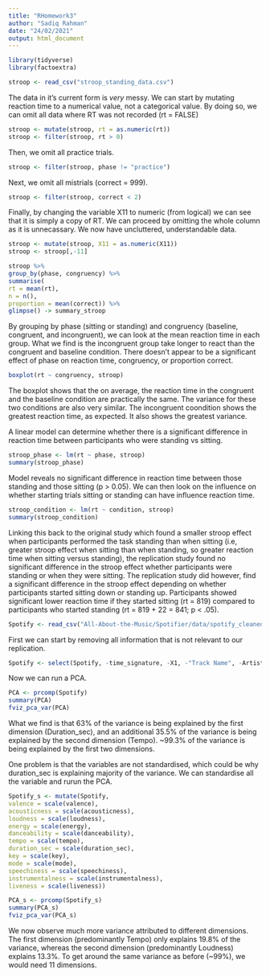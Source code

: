```yaml
---
title: "RHomework3"
author: "Sadiq Rahman"
date: "24/02/2021"
output: html_document
---
```



```r
library(tidyverse)
library(factoextra)
```

```r
stroop <- read_csv("stroop_standing_data.csv")
```

The data in it's current form is *very* messy.
We can start by mutating reaction time to a numerical value, not a categorical value.
By doing so, we can  omit all data where RT was not recorded (rt = FALSE)

```r
stroop <- mutate(stroop, rt = as.numeric(rt))
stroop <- filter(stroop, rt > 0)
```

Then, we omit all practice trials.

```r
stroop <- filter(stroop, phase != "practice")
```

Next, we omit all mistrials (correct = 999).

```r
stroop <- filter(stroop, correct < 2)
```

Finally, by changing the variable X11 to numeric (from logical) we can see that it is simply a copy of RT.
We can proceed by omitting the whole column as it is unnecassary. We now have uncluttered, understandable data.

```r
stroop <- mutate(stroop, X11 = as.numeric(X11))
stroop <- stroop[,-11]
```

```r
stroop %>%
group_by(phase, congruency) %>%
summarise(
rt = mean(rt),
n = n(),
proportion = mean(correct)) %>%
glimpse() -> summary_stroop
```

By grouping by phase (sitting or standing) and congruency (baseline, congruent, and incongruent), 
we can look at the mean reaction time in each group. What we find is the incongruent group 
take longer to react than the congruent and baseline condition. There doesn't appear to be a significant
effect of phase on reaction time, congruency, or proportion correct.

```r
boxplot(rt ~ congruency, stroop)
```

The boxplot shows that the on average, the reaction time in the congruent and the baseline condition are practically the same. The variance
for these two conditions are also very similar. The incongruent coondition shows the greatest reaction time, as expected. It also shows the greatest variance.

A linear model can determine whether there is a significant difference in reaction time between participants
who were standing vs sitting. 

```r
stroop_phase <- lm(rt ~ phase, stroop)
summary(stroop_phase)
```

Model reveals no significant difference in reaction time between those standing and those sitting (p > 0.05).
We can then look on the influence on whether starting trials sitting or standing can have influence reaction time.

```r
stroop_condition <- lm(rt ~ condition, stroop)
summary(stroop_condition)
```


Linking this back to the original study which found a smaller stroop effect when participants performed the task standing than when sitting (i.e, greater stroop effect when sitting than when standing, so greater reaction time when sitting versus standing), the replication study found no significant difference in the stroop effect whether participants were standing or when they were sitting.
The replication study did however, find a significant difference in the stroop effect depending on whether participants started
sitting down or standing up. Participants showed significant lower reaction time if they started sitting (rt = 819) 
compared to participants who started standing (rt = 819 + 22 = 841; p < .05).

```r
Spotify <- read_csv("All-About-the-Music/Spotifier/data/spotify_cleaned.csv")
```

First we can start by removing all information that is not relevant to our replication.

```r
Spotify <- select(Spotify, -time_signature, -X1, -"Track Name", -Artist, -Streams)
```

Now we can run a PCA.

```r
PCA <- prcomp(Spotify)
summary(PCA)
fviz_pca_var(PCA)
```

What we find is that 63% of the variance is being explained by the first dimension (Duration_sec), and an additional 35.5% of the variance is being explained by the second dimension (Tempo). ~99.3% of the variance is being explained by the first two dimensions.

One problem is that the variables are not standardised, which could be why duration_sec is explaining majority of the variance. We can standardise all the variable and rurun the PCA.

```r
Spotify_s <- mutate(Spotify, 
valence = scale(valence),
acousticness = scale(acousticness),
loudness = scale(loudness),
energy = scale(energy),
danceability = scale(danceability),
tempo = scale(tempo),
duration_sec = scale(duration_sec),
key = scale(key), 
mode = scale(mode),
speechiness = scale(speechiness),
instrumentalness = scale(instrumentalness),
liveness = scale(liveness))
```

```r
PCA_s <- prcomp(Spotify_s)
summary(PCA_s)
fviz_pca_var(PCA_s)
```

We now observe much more variance attributed to different dimensions. The first dimension (predominantly Tempo) only explains 19.8% of the variance,
whereas the second dimension (predominantly Loudness) explains 13.3%. To get around the same variance as before (~99%), we would need 11 dimensions. 






